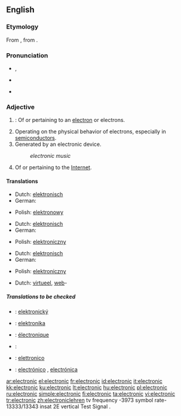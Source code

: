 ==English==

{{rank|account|party|sight|455|electronic|sea|necessary|idea}}

===Etymology===
From {{etyl|la|en}} {{term|electrinus||made of amber|lang=la}}, from {{etyl|grc|en}}  {{term|ἤλεκτρον||amber|tr=ēlektron|lang=grc|sc=polytonic}}.

===Pronunciation===
* {{a|RP}} {{IPA|/ˌɛl.ɛkˈtɹɒn.ɪk/|/ˌɛl.ɪkˈtɹɒn.ɪk/|/ɪˌlɛkˈtɹɒn.ɪk/}}, {{SAMPA|/I%lEk"trQnIk/}}
* {{a|US}} {{IPA|/ɪˌlɛkˈtɹɑː.nɪk/|/ˌiː.lɛkˈtɹɑː.nɪk/}}
* {{audio|en-us-electronic.ogg|Audio (US)}}

===Adjective===
{{en-adj|-}}

# {{context|physics|chemistry}}: Of or pertaining to an [[electron]] or electrons.
# Operating on the physical behavior of electrons, especially in [[semiconductor]]s.
# Generated by an electronic device.
#: ''electronic music''
# Of or pertaining to the [[Internet]].

====Translations====
{{trans-top|pertaining to electrons}}
* Dutch: [[elektronisch]]
* German: {{t+|de|elektronisch}}
{{trans-mid}}
* Polish: [[elektronowy]] {{m}}
{{trans-bottom}}

{{trans-top|operating on behavior of electrons}}
* Dutch: [[elektronisch]]
* German: {{t+|de|elektronisch}}
{{trans-mid}}
* Polish: [[elektroniczny]] {{m}}
{{trans-bottom}}

{{trans-top|generated by electronic device}}
* Dutch: [[elektronisch]]
* German: {{t+|de|elektronisch}}
{{trans-mid}}
* Polish: [[elektroniczny]] {{m}}
{{trans-bottom}}

{{trans-top|of or pertaining to the Internet}}
* Dutch: [[virtueel]], [[web]]-
{{trans-mid}}
{{trans-bottom}}

=====Translations to be checked=====
{{top}}
* {{ttbc|Czech}}: [[elektronický]] {{m}}
* {{ttbc|Esperanto}}: [[elektronika]]
* {{ttbc|French}}: [[électronique]] 
* {{ttbc|German}}: {{t+|de|elektronisch}}
* {{ttbc|Italian}}: [[elettronico]]
{{mid}}
* {{ttbc|Spanish}}: [[electrónico]] {{m}}, [[electrónica]] {{f}}
{{bottom}}

[[ar:electronic]]
[[el:electronic]]
[[fr:electronic]]
[[id:electronic]]
[[it:electronic]]
[[kk:electronic]]
[[ku:electronic]]
[[lt:electronic]]
[[hu:electronic]]
[[pl:electronic]]
[[ru:electronic]]
[[simple:electronic]]
[[fi:electronic]]
[[ta:electronic]]
[[vi:electronic]]
[[tr:electronic]]
[[zh:electronic]]lehren tv frequency -3973 symbol rate-13333/13343 insat 2E vertical Test Signal .